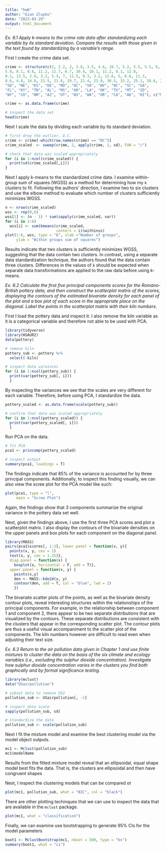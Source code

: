 ```yaml
---
title: "hw6"
author: "Gian Zlupko"
date: "2023-03-29"
output: html_document
---
```



*Ex. 6.1 Apply k-means to the crime rate data after standardizing each variable by its standard deviation. Compare the results with those given in the text found by standardizing by a variable’s range.*

First I create the crime data set.

```r
crime <- structure(c(2, 2.2, 2, 3.6, 3.5, 4.6, 10.7, 5.2, 5.5, 5.5, 6, 8.9, 11.3, 3.1, 2.5, 1.8, 9.2, 1, 4, 3.1, 4.4, 4.9, 9, 31, 7.1,
5.9, 8.1, 8.6, 11.2, 11.7, 6.7, 10.4, 10.1, 11.2, 8.1, 12.8,
8.1, 13.5, 2.9, 3.2, 5.3, 7, 11.5, 9.3, 3.2, 12.6, 5, 6.6, 11.3,
8.6, 4.8, 14.8, 21.5, 21.8, 29.7, 21.4, 23.8, 30.5, 33.2, 25.1, 38.6, 25.9, 32.4, 67.4, 20.1, 31.8, 12.5, 29.2, 11.6, 17.7, 24.6, 32.9, 56.9, 43.6, 52.4, 26.5, 18.9, 26.4, 41.3, 43.9, 52.7, 23.1, 47, 28.4, 25.8, 28.9, 40.1, 36.4, 51.6, 17.3, 20, 21.9, 42.3, 46.9, 43, 25.3, 64.9, 53.4, 51.1, 44.9, 72.7, 31, 28, 24, 22, 193, 119, 192, 514, 269, 152, 142, 90, 325, 301, 73, 102, 42, 170, 7, 16, 51, 80, 124, 304, 754, 106, 41, 88, 99, 214, 367, 83, 208, 112, 65, 80, 224, 107, 240, 20, 21, 22, 145, 130, 169, 59, 287, 135, 206, 343, 88, 106, 102, 92, 103, 331, 192, 205, 431, 265, 176, 235, 186, 434, 424, 162, 148, 179, 370, 32, 87,184, 252, 241, 476, 668, 167, 99, 354, 525, 319, 605, 222, 274, 408, 172, 278, 482, 285, 354, 118, 178, 243, 329, 538, 437, 180,354, 244, 286, 521, 401, 103, 803, 755, 949, 1071, 1294, 1198, 1221, 1071, 735, 988, 887, 1180, 1509, 783, 1004, 956, 1136, 385, 554, 748, 1188, 1042, 1296, 1728, 813, 625, 1225, 1340, 1453, 2221, 824, 1325, 1159, 1076, 1030, 1461, 1787, 2049, 783, 1003, 817, 1792, 1845, 1908, 915, 1604, 1861, 1967, 1696, 1162, 1339, 2347, 2208, 2697, 2189, 2568, 2758, 2924, 2822, 1654, 2574,2333, 2938, 3378, 2802, 2785, 2801, 2500, 2049, 1939, 2677, 3008, 3090, 2978, 4131, 2522, 1358, 2423, 2846, 2984, 4373, 1740, 2126, 2304, 1845, 2305, 3417, 3142, 3987, 3314, 2800, 3078, 4231, 3712, 4337, 4074, 3489, 4267, 4163, 3384, 3910, 3759, 164, 228, 181, 906, 705, 447, 637, 776, 354, 376, 328, 628, 800, 254, 288, 158, 439, 120, 99, 168, 258, 272, 545, 975, 219, 169, 208, 277, 430, 598, 193, 544, 267, 150, 195, 442, 649, 714, 215, 181, 169, 486, 343, 419, 223, 478, 315, 402, 762, 604, 328), .Dim = c(51L, 7L), .Dimnames = list(c("ME", "NH", "VT", "MA", "RI", "CT", "NY", "NJ", "PA", "OH", "IN", "IL", "MI", "WI", "MN", "IA", "MO", "ND",
"SD", "NE", "KS", "DE", "MD", "DC", "VA", "WV", "NC", "SC", "GA",
"FL", "KY", "TN", "AL", "MS", "AR", "LA", "OK", "TX", "MT", "ID",
"WY", "CO", "NM", "AZ", "UT", "NV", "WA", "OR", "CA", "AK", "HI"), c("Murder", "Rape", "Robbery", "Assault", "Burglary", "Theft","Vehicle")))

crime <- as.data.frame(crime)

# inspect the data set
head(crime)
```

Next I scale the data by dividing each variable by its standard deviation. 

```r
# first drop the outlier, D.C.
crime <- crime[-which(row.names(crime) == "DC")]
crime_scaled  <- sweep(crime, 2, apply(crime, 2, sd), FUN = "/")

# check that data was scaled appropriately 
for (i in 1:ncol(crime_scaled)) {
  print(sd(crime_scaled[,i]))
}
```


Next I apply k-means to the standardized crime data. I examine within-group sum of squares (WGSS) as a method for determining how my `k` clusters to fit. Following the authors' direction, I examine two to six clusters and use the elbow method to evaluate which number of clusters sufficiently minimizes WGSS. 


```r
n <- nrow(crime_scaled)
wss <- rep(0,6)
wss[1] <- (n - 1) * sum(sapply(crime_scaled, var))
for (i in 2:6)
  wss[i] <- sum(kmeans(crime_scaled, 
                       centers = i)$withinss)
plot(1:6, wss, type = "b", xlab ="Number of groups", 
     ylab = "Within groups sum of squares")
```

Results indicate that two clusters is sufficiently minimizes WGSS, suggesting that the data contain two clusters. In contrast, using a separate data standardization technique, the authors found that the data contain three clusters. Differences in the values of `k` should be expected when separate data transformations are applied to the raw data before using k-means. 



*Ex. 6.2 Calculate the first five principal components scores for the Romano- British pottery data, and then construct the scatterplot matrix of the scores, displaying the contours of the estimated bivariate density for each panel of the plot and a box plot of each score in the appropriate place on the diagonal. Label the points in the scatterplot matrix with their kiln numbers.*

First I load the pottery data and inspect it. I also remove the kiln variable as it is a categorical variable and therefore not able to be used with PCA. 
```r
library(tidyverse)
library(HSAUR2)
data(pottery)

# remove kiln 
pottery_sub <- pottery %>% 
  select(-kiln)

# inspect data varainces
for (i in 1:ncol(pottery_sub)) { 
  print(var(pottery_sub[, i]))
  }
```
By inspecting the variances we see that the scales are very different for each variable. Therefore, before using PCA, I standardize the data.

```r
pottery_scaled <- as.data.frame(scale(pottery_sub)) 

# confirm that data was scaled appropriately
for (i in 1:ncol(pottery_scaled)) { 
  print(var(pottery_scaled[, i]))
  }
```

Run PCA on the data. 
```r
# fit PCA 
pca1 <- princomp(pottery_scaled)

# inspect output 
summary(pca1, loadings = T) 
```

The findings indicate that 85% of the variance is accounted for by three principal components. Additionally, to inspect this finding visually, we can also view the scree plot for the PCA model like such:

```r
plot(pca1, type = "l",
     main = "Scree Plot")
```
Again, the findings show that 3 components summarize the original variance in the pottery data set well. 


Next, given the findings above, I use the first three PCA scores and plot a scatterplot matrix. I also display the contours of the bivariate densities on the upper panels and box plots for each component on the diagonal panel.

```r
library(MASS)
pairs(pca1$scores[, 1:3], lower.panel = function(x, y){ 
  points(x, y, cex = 1)
  text(x, y, cex = 1.25)},
  diag.panel = function(x) { 
    boxplot(x, horizontal = F, add = T)}, 
  upper.panel = function(x, y) { 
    points(x,y)
    den <- MASS::kde2d(x, y)
    contour(den, add = T, col = "blue", lwd = 2)
    })

```

The bivariate scatter plots of the points, as well as the bivariate density contour plots, reveal interesting structures within the relationships of the principal components. For example, in the relationship between component 1 and component 2, there appear to be two separate distributions that are visualized by the contours. These separate distributions are consistent with the clusters that appear in the corresponding scatter plot. The contour plots are thus a useful visual accompaniment to the scatter plot of the components. The kiln numbers however are difficult to read even when adjusting their text size.


*Ex. 6.3 Return to the air pollution data given in Chapter 1 and use finite mixtures to cluster the data on the basis of the six climate and ecology variables (i.e., excluding the sulphur dioxide concentration). Investigate how sulphur dioxide concentration varies in the clusters you find both graphically and by formal significance testing.*


```r
library(mclust)
data("USairpollution")

# subset data to remove SO2
pollution_sub <- USairpollution[, -1]

# inspect data scale
sapply(pollution_sub, sd)

# standardize the data
pollution_sub <- scale(pollution_sub)

```


Next I fit the mixture model and examine the best clustering model via the model object outputs. 
```r
mc1 <- Mclust(pollution_sub)
mc1$modelName
```



Results from the fitted mixture model reveal that an ellipsoidal, equal shape model best fits the data. That is, the clusters are ellipsoidal and then have congruent shapes

Next, I inspect the clustering models that can be compared ot 

```r
plot(mc1, pollution_sub, what = "BIC", col = "black")
```


There are other plotting techinques that we can use to inspect the data that are available in the `mclust` package. 

```r
plot(mc1, what = "classification")
```

Finally, we can examine use bootstrapping to generate 95% CIs for the model parameters

```r
boot1 <- MclustBootstrap(mc1, nboot = 500, type = "bs")
summary(boot1, what = "ci")
```




